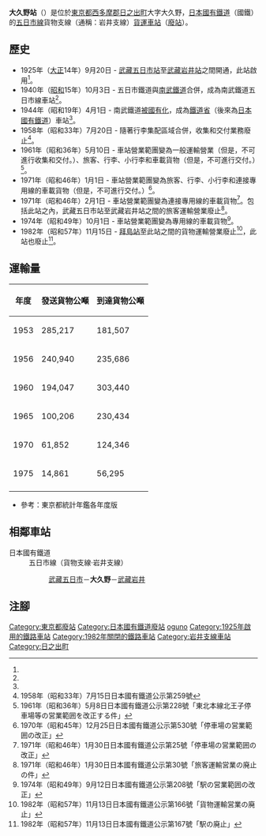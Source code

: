 {{NoteTA
|T=zh-hans:大久野站;zh-hk:大久野站;zh-tw:大久野車站;
|1=zh-hans:大久野站;zh-hk:大久野站;zh-tw:大久野車站;
}}
{{Infobox station
|公司色 = grey
|站名 = 大久野
|圖片 =  Ookuno.jpg
|圖片說明 = 當時的大久野站相片
|日文原名 = 大久野
|平假名 = おおぐの
|羅馬拼音 = Ōguno
|副站名 = 
|電報略號 = 
|所在地 = {{JPN}}[[東京都|東京都]][[西多摩郡|西多摩郡]][[日之出町|日之出町]]大字大久野
|座標 = {{coord|35|44|36.0|N|139|13|42.5|E|type:railwaystation_region:JP-24|display=inline,title}}
|車站構造 = [[地面車站|地面車站]]
|月台配置 = 
|啟用年月日 = 1925年（[[大正|大正]]14年）9月20日<ref name="sone38">{{Cite book|author={{Translink|ja|曽根悟|曾根悟}}（監修）|title=週刊 歴史でめぐる鉄道全路線 国鉄・JR|editor=朝日新聞出版分冊百科編集部（編集）|publisher=[[朝日新聞出版|朝日新聞出版]]|series=週刊朝日百科|volume=38号 青梅線・鶴見線・南武線・五日市線|date=2010-04-11|pages=24|language=ja}}</ref>
|廢站年月日 = 1982年（[[昭和|昭和]]57年）11月15日<ref name="sone38"/>
|乘客人數 = 
|上下車人次 = 
|統計年度 = 
|轉車 = 
|全寬備註 = [[貨運車站|貨運車站]]（1971年1月31日為設有旅客服務<ref name="sone38"/>）<br />隨著路線廢止而[[廢站|廢站]]
|adjacent = {{Adjacent stations|system=日本國有鐵道|line=五日市線支線|left=武藏五日市|right=武藏岩井|note-left=2.1km|note-mid=距離[[武藏五日市站|武藏五日市]]2.1km<br>距離[[拜島站|拜島]]13.2km|note-right=0.6km}}
}}
'''大久野站'''（{{jpn|j=大久野駅|hg=おおぐのえき|rm=Ōguno eki|f=y}}）是位於[[東京都|東京都]][[西多摩郡|西多摩郡]][[日之出町|日之出町]]大字大久野，[[日本國有鐵道|日本國有鐵道]]（國鐵）的[[五日市線|五日市線]]貨物支線（通稱：岩井支線）[[貨運車站|貨運車站]]（[[廢站|廢站]]）。

== 歷史 ==
* 1925年（[[大正|大正]]14年）9月20日 - {{Translink|ja|五日市鉄道|五日市鐵道}}[[武藏五日市站|武藏五日市站]]至[[武藏岩井站|武藏岩井站]]之間開通，此站啟用<ref name="sone38"/>。 
* 1940年（[[昭和|昭和]]15年）10月3日 - 五日市鐵道與[[南武線#南武鐵道|南武鐵道]]合併，成為南武鐵道五日市線車站<ref name="sone38"/>。 
* 1944年（昭和19年）4月1日 - 南武鐵道[[戰時收購私鐵|被國有化]]，成為[[鐵道省_(日本)|鐵道省]]（後來為[[日本國有鐵道|日本國有鐵道]]）車站<ref name="sone38"/>。 
* 1958年（昭和33年）7月20日 - 隨著行李集配區域合併，收集和交付業務廢止<ref>1958年（昭和33年）7月15日日本國有鐵道公示第259號</ref>。
* 1961年（昭和36年）5月10日 - 車站營業範團變為一般運輸營業（但是，不可進行收集和交付。）、旅客、行李、小行李和車載貨物（但是，不可進行交付。）<ref>1961年（昭和36年）5月8日日本國有鐵道公示第228號「東北本線北王子停車場等の営業範囲を改正する件」</ref>。
* 1971年（昭和46年）1月1日 - 車站營業範團變為旅客、行李、小行李和連接專用線的車載貨物（但是，不可進行交付。）<ref>1970年（昭和45年）12月25日日本國有鐵道公示第530號「停車場の営業範囲の改正」</ref>。
* 1971年（昭和46年）2月1日 - 車站營業範團變為連接專用線的車載貨物<ref>1971年（昭和46年）1月30日日本國有鐵道公示第25號「停車場の営業範囲の改正」</ref>。包括此站之內，武藏五日市站至武藏岩井站之間的旅客運輸營業廢止<ref>1971年（昭和46年）1月30日日本國有鐵道公示第30號「旅客運輸営業の廃止の件」</ref>。
* 1974年（昭和49年）10月1日 - 車站營業範團變為專用線的車載貨物<ref>1974年（昭和49年）9月12日日本國有鐵道公示第208號「駅の営業範囲の改正」</ref>。
* 1982年（昭和57年）11月15日 - [[拜島站|拜島站]]至此站之間的貨物運輸營業廢止<ref>1982年（昭和57年）11月13日日本國有鐵道公示第166號「貨物運輸営業の廃止」</ref>，此站也廢止<ref>1982年（昭和57年）11月13日日本國有鐵道公示第167號「駅の廃止」</ref>。

== 運輸量 ==
{| class="wikitable" border="1" cellspacing="0" cellpadding="2" style="font-size:90%; text-align:center; width:30%;"
|-
! 年度 !! 發送貨物公噸!! 到達貨物公噸
|-
|1953||285,217||181,507
|-
|1956||240,940||235,686
|-
|1960||194,047||303,440
|-
|1965||100,206||230,434
|-
|1970||61,852||124,346
|-
|1975||14,861||56,295
|-
|}
*參考：東京都統計年鑑各年度版

== 相鄰車站 ==
; 日本國有鐵道
: 五日市線（貨物支線·岩井支線）
:: [[武藏五日市站|武藏五日市]]－'''大久野'''－[[武藏岩井站|武藏岩井]]
== 注腳 ==
{{Reflist}}
{{五日市線}}
{{DEFAULTSORT:Oguno}}
[[Category:東京都廢站|Category:東京都廢站]]
[[Category:日本國有鐵道廢站|Category:日本國有鐵道廢站]]
[[Category:日本鐵路車站_O|oguno]]
[[Category:1925年啟用的鐵路車站|Category:1925年啟用的鐵路車站]]
[[Category:1982年關閉的鐵路車站|Category:1982年關閉的鐵路車站]]
[[Category:岩井支線車站|Category:岩井支線車站]]
[[Category:日之出町|Category:日之出町]]
